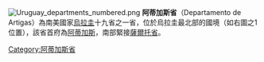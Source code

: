 {{expand english|time=2020-04-07T03:09:57+00:00}}
{{unreferenced|time=2020-04-07T03:09:57+00:00}}
[[File:Uruguay_departments_numbered.png|right]]
'''阿蒂加斯省'''（Departamento de Artigas）為南美國家[[烏拉圭|烏拉圭]]十九省之一省，位於烏拉圭最北部的國境（如右圖之1位置），該省首府為[[阿蒂加斯|阿蒂加斯]]，南部緊接[[薩爾托省|薩爾托省]]。

{{乌拉圭行政区划}}

[[Category:阿蒂加斯省|Category:阿蒂加斯省]]

{{Uruguay-geo-stub}}